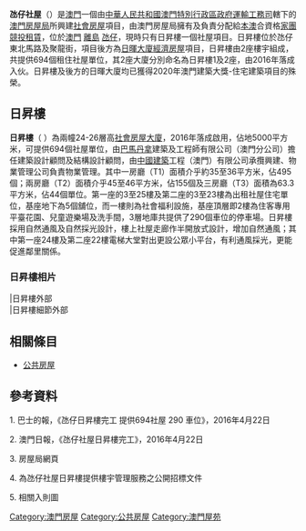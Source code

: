 {{multiple issues|
{{no footnotes|time=2016-08-22T07:00:05+00:00}}
{{original research|time=2016-08-22T07:00:05+00:00}}
{{refimprove|time=2016-08-22T07:00:05+00:00}}
{{expand|time=2016-07-21T01:45:20+00:00}}
}}
'''氹仔社屋'''（{{lang-pt|Habitação Social da Taipa}}）是[[澳門|澳門]]一個由[[中華人民共和國|中華人民共和國]][[澳門特別行政區政府|澳門特別行政區政府]][[運輸工務司|運輸工務司]]轄下的[[澳門房屋局|澳門房屋局]]所興建[[社會房屋|社會房屋]]項目，由澳門房屋局擁有及負責分配給[[本澳|本澳]]合資格[[家團|家團]][[競投|競投]][[租賃|租賃]]，位於[[澳門|澳門]] [[離島|離島]] [[氹仔|氹仔]]，現時只有日昇樓一個社屋項目。日昇樓位於氹仔東北馬路及聚龍街，項目後方為[[日暉大廈|日暉大廈]][[經濟房屋|經濟房屋]]項目，日昇樓由2座樓宇組成，共提供694個租住社屋單位，其2座大廈分別命名為日昇樓1及2座，由2016年落成入伙。日昇樓及後方的日暉大廈均已獲得2020年澳門建築大獎-住宅建築項目的殊榮。

==日昇樓==

{{Infobox building

| building_name       = 氹仔社屋—日昇樓

| native_building_name=日昇樓（{{lang-pt|Edifício Iat Seng }}）

| former_names        = 氹仔東北馬路公共房屋建造工程 ({{lang-pt|Habitacao Publica na Estrada Nordeste da Taipa}})

| alternate_names     =

| image               = Edificio_Iat_Seng_1.jpeg

| image_size          =

| caption             =

| map_type            =

| altitude            =

| building_type       =

| architectural_style =

| structural_system   = Shear Wall System 

| cost                = 4.6億澳門幣

| ren_cost            =

| location            = [[澳門|澳門]][[離島|離島]] [[氹仔|氹仔]]| address             =聚龍街/東北馬路

| client              = {{MSAR}}[[房屋局_(澳門)|房屋局]]

| owner               = {{MSAR}}[[澳門建設發展辦公室|澳門建設發展辦公室]]

| current_tenants     =

| landlord            = 澳門房屋局

| coordinates         =

| start_date          = 2012年

| completion_date     =

| inauguration_date   = 2016年

| renovation_date     =

| demolition_date     =

| destruction_date    =

| height              =

| diameter            =

| other_dimensions    =

| floor_count         = 23-25層

| floor_area          = 5000平方米

| main_contractor     = 中國建築工程（澳門）有限公司

| architect           =  巴馬丹拿建築及工程師有限公司（澳門分公司）

| architecture_firm   =  巴馬丹拿建築及工程師有限公司（澳門分公司）

| structural_engineer = 巴馬丹拿建築及工程師有限公司（澳門分公司）

| services_engineer   = 宏信亞洲工程及管理顧問公司

| civil_engineer      =

| other_designers     =

| quantity_surveyor   =

| awards              =

| ren_architect       =

| ren_firm            =

| ren_str_engineer    =

| ren_serv_engineer   =

| ren_civ_engineer    =

| ren_oth_designers   =

| ren_qty_surveyor    =

| ren_awards          =

| references          =

}}

'''日昇樓'''（ {{lang-pt|'''Edifício Iat Seng'''}} ）為兩幢24-26層高[[社會房屋|社會房屋]][[大廈|大廈]]，2016年落成啟用，佔地5000平方米，可提供694個社屋單位，由[[巴馬丹拿|巴馬丹拿]]建築及工程師有限公司（澳門分公司）擔任建築設計顧問及結構設計顧問，由[[中國建築|中國建築]]工程（澳門）有限公司承攬興建、物業管理公司負責物業管理。其中一房廳（T1）面積介乎約35至36平方米，佔495個；兩房廳（T2）面積介乎45至46平方米，佔155個及三房廳（T3）面積為63.3平方米，佔44個單位。第一座的3至25樓及第二座的3至23樓為出租社屋住宅單位，基座地下為5個舖位，而一樓則為社會福利設施，基座頂層即2樓為住客專用平臺花園、兒童遊樂場及洗手間，3層地庫共提供了290個車位的停車場。日昇樓採用自然通風及自然採光設計，樓上社屋走廊作半開放式設計，增加自然通風；其中第一座24樓及第二座22樓電梯大堂對出更設公眾小平台，有利通風採光，更能促進鄰里關係。

===日昇樓相片===
<gallery>
|日昇樓外部<br />
|日昇樓細節外部<br />
</gallery>

==相關條目==

*[[公共房屋|公共房屋]]

==參考資料==
1. 巴士的報，《氹仔日昇樓完工 提供694社屋 290 車位》，2016年4月22日

2. 澳門日報，《氹仔社屋日昇樓完工》，2016年4月22日

3. 房屋局網頁 

4. 為氹仔社屋日昇樓提供樓宇管理服務之公開招標文件

5. 相關入則圖

{{reflist}}

 

{{澳門社會房屋}}

 

[[Category:澳門房屋|Category:澳門房屋]]

[[Category:公共房屋|Category:公共房屋]]

[[Category:澳門屋苑|Category:澳門屋苑]]